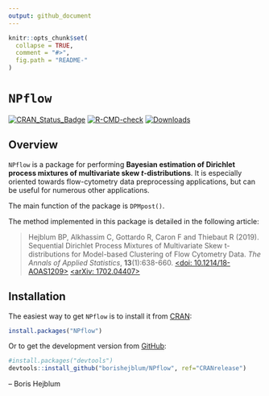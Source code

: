 ```yaml
---
output: github_document
---
```


<!-- README.md is generated from README.Rmd. Please edit that file -->

```r
knitr::opts_chunk$set(
  collapse = TRUE,
  comment = "#>",
  fig.path = "README-"
)
```

# `NPflow`

[![CRAN_Status_Badge](http://www.r-pkg.org/badges/version/NPflow)](https://cran.r-project.org/package=NPflow)
[![R-CMD-check](https://github.com/borishejblum/NPflow/workflows/R-CMD-check/badge.svg)](https://github.com/borishejblum/NPflow/actions)
[![Downloads](https://cranlogs.r-pkg.org/badges/NPflow?color=blue)](https://www.r-pkg.org/pkg/NPflow)


## Overview

`NPflow` is a package for performing **Bayesian estimation of Dirichlet process mixtures of multivariate skew $t$-distributions**.
It is especially oriented towards flow-cytometry data preprocessing applications, but can be useful for numerous other applications.

The main function of the package is `DPMpost()`.

The method implemented in this package is detailed in the following article:

> Hejblum BP, Alkhassim C, Gottardo R, Caron F and Thiebaut R (2019).
Sequential Dirichlet Process Mixtures of Multivariate Skew t-distributions for 
Model-based Clustering of Flow Cytometry Data. *The Annals of Applied Statistics*, 
**13**(1):638-660. 
[<doi: 10.1214/18-AOAS1209>](https://doi.org/10.1214/18-AOAS1209) 
[<arXiv: 1702.04407>](https://arxiv.org/abs/1702.04407)


## Installation


The easiest way to get `NPflow` is to install it from [CRAN](https://cran.r-project.org/package=NPflow):
```r
install.packages("NPflow")
```

Or to get the development version from [GitHub](https://github.com/borishejblum/NPflow):
```r
#install.packages("devtools")
devtools::install_github("borishejblum/NPflow", ref="CRANrelease")
```

 -- Boris Hejblum

